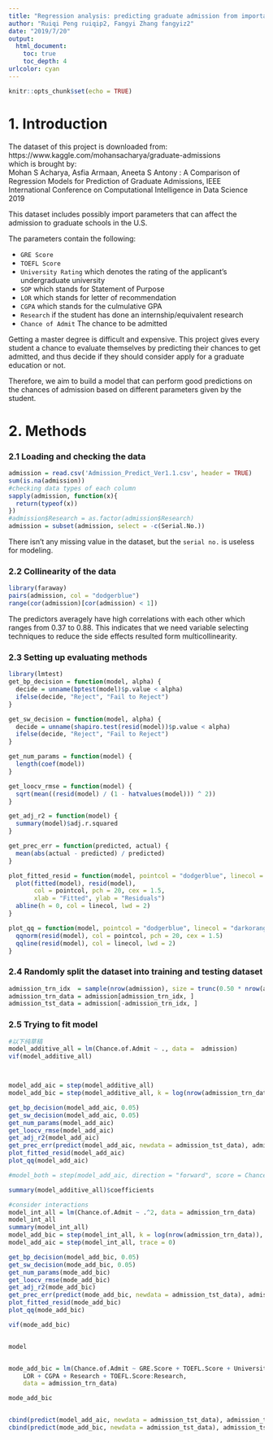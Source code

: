 ```yaml
---
title: "Regression analysis: predicting graduate admission from important parameters"
author: "Ruiqi Peng ruiqip2, Fangyi Zhang fangyiz2"
date: "2019/7/20"
output:
  html_document:
    toc: true
    toc_depth: 4
urlcolor: cyan
---
```


```r
knitr::opts_chunk$set(echo = TRUE)
```

# 1. Introduction

The dataset of this project is downloaded from:  
https://www.kaggle.com/mohansacharya/graduate-admissions  
which is brought by:  
Mohan S Acharya, Asfia Armaan, Aneeta S Antony : A Comparison of Regression Models for Prediction of Graduate Admissions, IEEE International Conference on Computational Intelligence in Data Science 2019 

This dataset includes possibly import parameters that can affect the admission to graduate schools in the U.S.

The parameters contain the following: 

* `GRE Score`
* `TOEFL Score`
* `University Rating` which denotes the rating of the applicant's undergraduate university
* `SOP` which stands for Statement of Purpose
* `LOR` which stands for letter of recommendation
* `CGPA` which stands for the culmulative GPA
* `Research` if the student has done an internship/equivalent research
* `Chance of Admit` The chance to be admitted

Getting a master degree is difficult and expensive. This project gives every student a chance to evaluate themselves by predicting their chances to get admitted, and thus decide if they should consider apply for a graduate education or not.

Therefore, we aim to build a model that can perform good predictions on the chances of admission based on different parameters given by the student.

# 2. Methods

### 2.1 Loading and checking the data
```r
admission = read.csv('Admission_Predict_Ver1.1.csv', header = TRUE)
sum(is.na(admission))
#checking data types of each column
sapply(admission, function(x){
  return(typeof(x))
})
#admission$Research = as.factor(admission$Research)
admission = subset(admission, select = -c(Serial.No.))
```

There isn't any missing value in the dataset, but the `serial no.` is useless for modeling.

### 2.2 Collinearity of the data

```r
library(faraway)
pairs(admission, col = "dodgerblue")
range(cor(admission)[cor(admission) < 1])
```

The predictors averagely have high correlations with each other which ranges from 0.37 to 0.88. This indicates that we need variable selecting techniques to reduce the side effects resulted form multicollinearity.

### 2.3 Setting up evaluating methods

```r
library(lmtest)
get_bp_decision = function(model, alpha) {
  decide = unname(bptest(model)$p.value < alpha)
  ifelse(decide, "Reject", "Fail to Reject")
}

get_sw_decision = function(model, alpha) {
  decide = unname(shapiro.test(resid(model))$p.value < alpha)
  ifelse(decide, "Reject", "Fail to Reject")
}

get_num_params = function(model) {
  length(coef(model))
}

get_loocv_rmse = function(model) {
  sqrt(mean((resid(model) / (1 - hatvalues(model))) ^ 2))
}

get_adj_r2 = function(model) {
  summary(model)$adj.r.squared
}

get_prec_err = function(predicted, actual) {
  mean(abs(actual - predicted) / predicted)
}

plot_fitted_resid = function(model, pointcol = "dodgerblue", linecol = "darkorange") {
  plot(fitted(model), resid(model), 
       col = pointcol, pch = 20, cex = 1.5,
       xlab = "Fitted", ylab = "Residuals")
  abline(h = 0, col = linecol, lwd = 2)
}

plot_qq = function(model, pointcol = "dodgerblue", linecol = "darkorange") {
  qqnorm(resid(model), col = pointcol, pch = 20, cex = 1.5)
  qqline(resid(model), col = linecol, lwd = 2)
}
```

### 2.4 Randomly split the dataset into training and testing dataset

```r
admission_trn_idx  = sample(nrow(admission), size = trunc(0.50 * nrow(admission)))
admission_trn_data = admission[admission_trn_idx, ]
admission_tst_data = admission[-admission_trn_idx, ]
```

### 2.5 Trying to fit model

```r
#以下纯草稿
model_additive_all = lm(Chance.of.Admit ~ ., data =  admission)
vif(model_additive_all)



model_add_aic = step(model_additive_all)
model_add_bic = step(model_additive_all, k = log(nrow(admission_trn_data)))

get_bp_decision(model_add_aic, 0.05)
get_sw_decision(model_add_aic, 0.05)
get_num_params(model_add_aic)
get_loocv_rmse(model_add_aic)
get_adj_r2(model_add_aic)
get_prec_err(predict(model_add_aic, newdata = admission_tst_data), admission_tst_data$Chance.of.Admit)
plot_fitted_resid(model_add_aic)
plot_qq(model_add_aic)

#model_both = step(model_add_aic, direction = "forward", score = Chance.of.Admit ~ )

summary(model_additive_all)$coefficients

#consider interactions
model_int_all = lm(Chance.of.Admit ~ .^2, data = admission_trn_data)
model_int_all
summary(model_int_all)
model_add_bic = step(model_int_all, k = log(nrow(admission_trn_data)), trace = 0)
model_add_aic = step(model_int_all, trace = 0)

get_bp_decision(model_add_bic, 0.05)
get_sw_decision(mode_add_bic, 0.05)
get_num_params(mode_add_bic)
get_loocv_rmse(mode_add_bic)
get_adj_r2(mode_add_bic)
get_prec_err(predict(mode_add_bic, newdata = admission_tst_data), admission_tst_data$Chance.of.Admit)
plot_fitted_resid(mode_add_bic)
plot_qq(mode_add_bic)

vif(mode_add_bic)


model


mode_add_bic = lm(Chance.of.Admit ~ GRE.Score + TOEFL.Score + University.Rating + 
    LOR + CGPA + Research + TOEFL.Score:Research, 
    data = admission_trn_data)

mode_add_bic


cbind(predict(model_add_aic, newdata = admission_tst_data), admission_tst_data$Chance.of.Admit)
cbind(predict(mode_add_bic, newdata = admission_tst_data), admission_tst_data$Chance.of.Admit)

```


